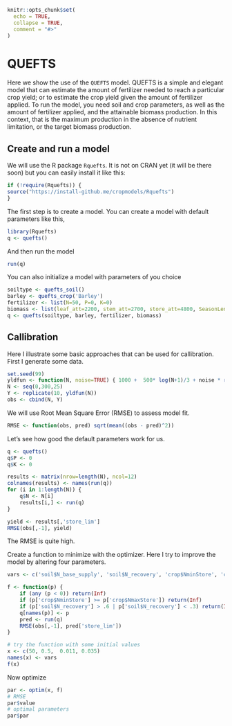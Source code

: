 ```r
knitr::opts_chunk$set(
  echo = TRUE,
  collapse = TRUE,
  comment = "#>"
)
```

# QUEFTS

Here we show the use of the `QUEFTS` model. QUEFTS is a simple and elegant model that can estimate the amount of fertilizer needed to reach a particular crop yield; or to estimate the crop yield given the amount of fertilizer applied. To run the model, you need soil and crop parameters, as well as the amount of fertilizer applied, and the attainable biomass production. In this context, that is the maximum production in the absence of nutrient limitation, or the target biomass production. 


## Create and run a model


We will use the R package `Rquefts`. It is not on CRAN yet (it will be there soon) but you can easily install it like this:

```r
if (!require(Rquefts)) {
source("https://install-github.me/cropmodels/Rquefts")
}
```

The first step is to create a model. You can create a model with default parameters like this,

```r
library(Rquefts)
q <- quefts()
```

And then run the model

```r
run(q)
```

You can also initialize a model with parameters of you choice

```r
soiltype <- quefts_soil()
barley <- quefts_crop('Barley')
fertilizer <- list(N=50, P=0, K=0)
biomass <- list(leaf_att=2200, stem_att=2700, store_att=4800, SeasonLength=110)
q <- quefts(soiltype, barley, fertilizer, biomass)
```



## Callibration

Here I illustrate some basic approaches that can be used for callibration. 
First I generate some data. 

```r
set.seed(99)
yldfun <- function(N, noise=TRUE) { 1000 +  500* log(N+1)/3 + noise * runif(length(N), -500, 500) }
N <- seq(0,300,25)
Y <- replicate(10, yldfun(N))
obs <- cbind(N, Y)
```

We will use Root Mean Square Error (RMSE) to assess model fit. 

```r
RMSE <- function(obs, pred) sqrt(mean((obs - pred)^2))
```

Let's see how good the default parameters work for us.

```r
q <- quefts()
q$P <- 0
q$K <- 0

results <- matrix(nrow=length(N), ncol=12)
colnames(results) <- names(run(q))
for (i in 1:length(N)) {
	q$N <- N[i]
	results[i,] <- run(q)
}

yield <- results[,'store_lim']
RMSE(obs[,-1], yield)
```

The RMSE is quite high. 

Create a function to minimize with the optimizer. Here I try to improve the model by altering four parameters.

```r

vars <- c('soil$N_base_supply', 'soil$N_recovery', 'crop$NminStore', 'crop$NmaxStore')

f <- function(p) {
	if (any (p < 0)) return(Inf)
	if (p['crop$NminStore'] >= p['crop$NmaxStore']) return(Inf)
	if (p['soil$N_recovery'] > .6 | p['soil$N_recovery'] < .3) return(Inf)
	q[names(p)] <- p
	pred <- run(q)
	RMSE(obs[,-1], pred['store_lim'])
}

# try the function with some initial values
x <- c(50, 0.5,  0.011, 0.035)
names(x) <- vars
f(x)
```

Now optimize

```r
par <- optim(x, f)
# RMSE
par$value
# optimal parameters
par$par
```

